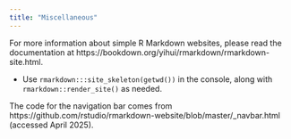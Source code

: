 ```yaml
---
title: "Miscellaneous"
---
```


For more information about simple R Markdown websites, please read the documentation at https://bookdown.org/yihui/rmarkdown/rmarkdown-site.html.  

- Use `rmarkdown:::site_skeleton(getwd())` in the console, along with `rmarkdown::render_site()` as needed.  

The code for the navigation bar comes from https://github.com/rstudio/rmarkdown-website/blob/master/_navbar.html (accessed April 2025).  
